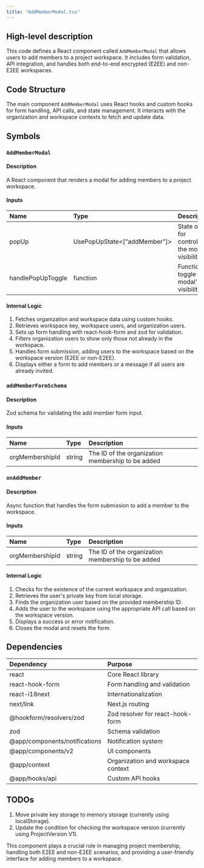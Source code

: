 ```yaml
---
title: "AddMemberModal.tsx"
---
```


## High-level description
This code defines a React component called `AddMemberModal` that allows users to add members to a project workspace. It includes form validation, API integration, and handles both end-to-end encrypted (E2EE) and non-E2EE workspaces.

## Code Structure
The main component `AddMemberModal` uses React hooks and custom hooks for form handling, API calls, and state management. It interacts with the organization and workspace contexts to fetch and update data.

## Symbols

### `AddMemberModal`
#### Description
A React component that renders a modal for adding members to a project workspace.

#### Inputs
| Name | Type | Description |
|:-----|:-----|:------------|
| popUp | UsePopUpState&lt;["addMember"]&gt; | State object for controlling the modal's visibility |
| handlePopUpToggle | function | Function to toggle the modal's visibility |

#### Internal Logic
1. Fetches organization and workspace data using custom hooks.
2. Retrieves workspace key, workspace users, and organization users.
3. Sets up form handling with react-hook-form and zod for validation.
4. Filters organization users to show only those not already in the workspace.
5. Handles form submission, adding users to the workspace based on the workspace version (E2EE or non-E2EE).
6. Displays either a form to add members or a message if all users are already invited.

### `addMemberFormSchema`
#### Description
Zod schema for validating the add member form input.

#### Inputs
| Name | Type | Description |
|:-----|:-----|:------------|
| orgMembershipId | string | The ID of the organization membership to be added |

### `onAddMember`
#### Description
Async function that handles the form submission to add a member to the workspace.

#### Inputs
| Name | Type | Description |
|:-----|:-----|:------------|
| orgMembershipId | string | The ID of the organization membership to be added |

#### Internal Logic
1. Checks for the existence of the current workspace and organization.
2. Retrieves the user's private key from local storage.
3. Finds the organization user based on the provided membership ID.
4. Adds the user to the workspace using the appropriate API call based on the workspace version.
5. Displays a success or error notification.
6. Closes the modal and resets the form.

## Dependencies
| Dependency | Purpose |
|:-----------|:--------|
| react | Core React library |
| react-hook-form | Form handling and validation |
| react-i18next | Internationalization |
| next/link | Next.js routing |
| @hookform/resolvers/zod | Zod resolver for react-hook-form |
| zod | Schema validation |
| @app/components/notifications | Notification system |
| @app/components/v2 | UI components |
| @app/context | Organization and workspace context |
| @app/hooks/api | Custom API hooks |

## TODOs
1. Move private key storage to memory storage (currently using localStorage).
2. Update the condition for checking the workspace version (currently using ProjectVersion.V1).

This component plays a crucial role in managing project membership, handling both E2EE and non-E2EE scenarios, and providing a user-friendly interface for adding members to a workspace.